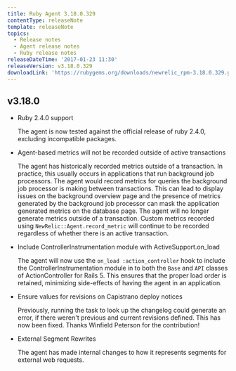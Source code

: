 ```yaml
---
title: Ruby Agent 3.18.0.329
contentType: releaseNote
template: releaseNote
topics:
  - Release notes
  - Agent release notes
  - Ruby release notes
releaseDateTime: '2017-01-23 11:30'
releaseVersion: v3.18.0.329
downloadLink: 'https://rubygems.org/downloads/newrelic_rpm-3.18.0.329.gem'
---
```


## v3.18.0

* Ruby 2.4.0 support

  The agent is now tested against the official release of ruby 2.4.0, excluding incompatible packages.
* Agent-based metrics will not be recorded outside of active transactions

  The agent has historically recorded metrics outside of a transaction. In practice, this usually occurs in applications that run background job processors. The agent would record metrics for queries the background job processor is making between transactions. This can lead to display issues on the background overview page and the presence of metrics generated by the background job processor can mask the application generated metrics on the database page. The agent will no longer generate metrics outside of a transaction. Custom metrics recorded using `NewRelic::Agent.record_metric` will continue to be recorded regardless of whether there is an active transaction.
* Include ControllerInstrumentation module with ActiveSupport.on_load

  The agent will now use the `on_load :action_controller` hook to include the ControllerInstrumentation module in to both the `Base` and `API` classes of ActionController for Rails 5. This ensures that the proper load order is retained, minimizing side-effects of having the agent in an application.
* Ensure values for revisions on Capistrano deploy notices

  Previously, running the task to look up the changelog could generate an error, if there weren't previous and current revisions defined. This has now been fixed. Thanks Winfield Peterson for the contribution!
* External Segment Rewrites

  The agent has made internal changes to how it represents segments for external web requests.
